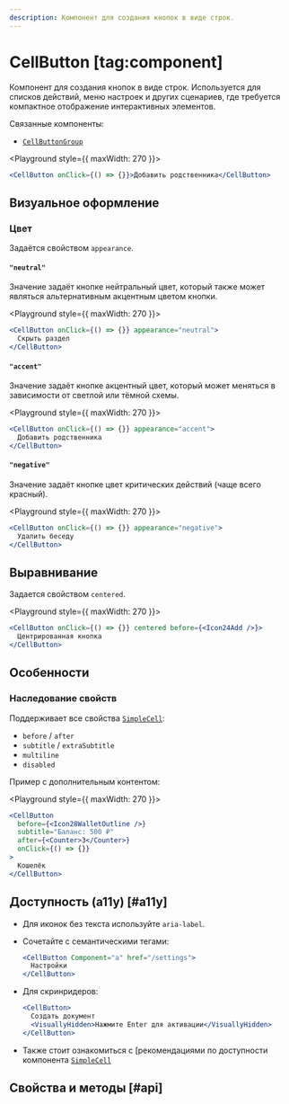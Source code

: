 ```yaml
---
description: Компонент для создания кнопок в виде строк.
---
```


<Overview group="buttons">

# CellButton [tag:component]

Компонент для создания кнопок в виде строк. Используется для списков действий, меню настроек и других сценариев,
где требуется компактное отображение интерактивных элементов.

Связанные компоненты:

- [`CellButtonGroup`](/components/cell-button-group)

</Overview>

<Playground style={{ maxWidth: 270 }}>
  ```jsx
  <CellButton onClick={() => {}}>Добавить родственника</CellButton>
  ```
</Playground>

## Визуальное оформление

### Цвет

Задаётся свойством `appearance`.

#### `"neutral"`

Значение задаёт кнопке нейтральный цвет, который также может являться альтернативным акцентным цветом кнопки.

<Playground style={{ maxWidth: 270 }}>
  ```jsx
  <CellButton onClick={() => {}} appearance="neutral">
    Скрыть раздел
  </CellButton>
  ```
</Playground>

#### `"accent"`

Значение задаёт кнопке акцентный цвет, который может меняться в зависимости от светлой или тёмной схемы.

<Playground style={{ maxWidth: 270 }}>
  ```jsx
  <CellButton onClick={() => {}} appearance="accent">
    Добавить родственника
  </CellButton>
  ```
</Playground>

#### `"negative"`

Значение задаёт кнопке цвет критических действий (чаще всего красный).

<Playground style={{ maxWidth: 270 }}>
  ```jsx
  <CellButton onClick={() => {}} appearance="negative">
    Удалить беседу
  </CellButton>
  ```
</Playground>

## Выравнивание

Задается свойством `centered`.

<Playground style={{ maxWidth: 270 }}>
  ```jsx
  <CellButton onClick={() => {}} centered before={<Icon24Add />}>
    Центрированная кнопка
  </CellButton>
  ```
</Playground>

## Особенности

### Наследование свойств

Поддерживает все свойства [`SimpleCell`](/components/simple-cell):

- `before` / `after`
- `subtitle` / `extraSubtitle`
- `multiline`
- `disabled`

Пример с дополнительным контентом:

<Playground style={{ maxWidth: 270 }}>
  ```jsx
  <CellButton
    before={<Icon28WalletOutline />}
    subtitle="Баланс: 500 ₽"
    after={<Counter>3</Counter>}
    onClick={() => {}}
  >
    Кошелёк
  </CellButton>
  ```
</Playground>

## Доступность (a11y) [#a11y]

- Для иконок без текста используйте `aria-label`.
- Сочетайте с семантическими тегами:

  ```jsx
  <CellButton Component="a" href="/settings">
    Настройки
  </CellButton>
  ```

- Для скринридеров:

  ```jsx
  <CellButton>
    Создать документ
    <VisuallyHidden>Нажмите Enter для активации</VisuallyHidden>
  </CellButton>
  ```

- Также стоит ознакомиться с [рекомендациями по доступности компонента [`SimpleCell`](/components/simple-cell#a11y)

## Свойства и методы [#api]

<PropsTable name="CellButton" />

